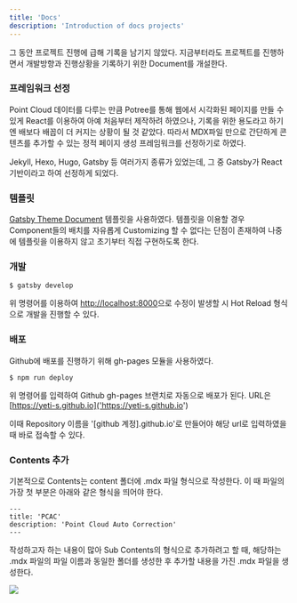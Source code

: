 ```yaml
---
title: 'Docs'
description: 'Introduction of docs projects'
---
```


그 동안 프로젝트 진행에 급해 기록을 남기지 않았다. 지금부터라도 프로젝트를 진행하면서 개발방향과 진행상황을 기록하기 위한 Document를 개설한다.

### 프레임워크 선정
Point Cloud 데이터를 다루는 만큼 Potree를 통해 웹에서 시각화된 페이지를 만들 수 있게 React를 이용하여 아예 처음부터 제작하려 하였으나, 기록을 위한 용도라고 하기엔 배보다 배꼽이 더 커지는 상황이 될 것 같았다. 따라서 MDX파일 만으로 간단하게 콘텐츠를 추가할 수 있는 정적 페이지 생성 프레임워크를 선정하기로 하였다.

Jekyll, Hexo, Hugo, Gatsby 등 여러가지 종류가 있었는데, 그 중 Gatsby가 React 기반이라고 하여 선정하게 되었다.

### 템플릿
[Gatsby Theme Document]('https://github.com/codebushi/gatsby-theme-document-example') 템플릿을 사용하였다. 템플릿을 이용할 경우 Component들의 배치를 자유롭게 Customizing 할 수 없다는 단점이 존재하여 나중에 템플릿을 이용하지 않고 초기부터 직접 구현하도록 한다.

### 개발
```shell
$ gatsby develop
```
위 명령어를 이용하여 [http://localhost:8000]('http://localhost:8000')으로 수정이 발생할 시 Hot Reload 형식으로 개발을 진행할 수 있다.

### 배포
Github에 배포를 진행하기 위해 gh-pages 모듈을 사용하였다.
```shell
$ npm run deploy
```
위 명령어를 입력하여 Github gh-pages 브랜치로 자동으로 배포가 된다. URL은 [https://yeti-s.github.io]('https://yeti-s.github.io')

이때 Repository 이름을 '[github 계정].github.io'로 만들어야 해당 url로 입력하였을 때 바로 접속할 수 있다.


### Contents 추가
기본적으로 Contents는 content 폴더에 .mdx 파일 형식으로 작성한다.
이 때 파일의 가장 첫 부분은 아래와 같은 형식을 띄어야 한다.
```
---
title: 'PCAC'
description: 'Point Cloud Auto Correction'
---
```
작성하고자 하는 내용이 많아 Sub Contents의 형식으로 추가하려고 할 때, 해당하는 .mdx 파일의 파일 이름과 동일한 폴더를 생성한 후 추가할 내용을 가진 .mdx 파일을 생성한다.

![](./assets/docs_0001_sub_contents.PNG)